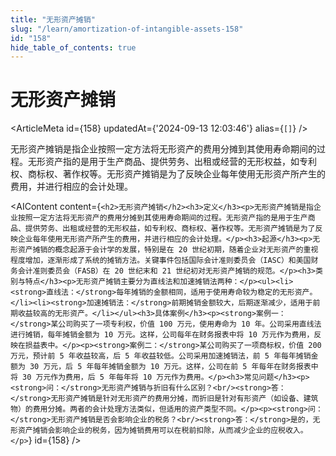 ```yaml
---
title: "无形资产摊销"
slug: "/learn/amortization-of-intangible-assets-158"
id: "158"
hide_table_of_contents: true
---
```



# 无形资产摊销

<ArticleMeta id={158} updatedAt={'2024-09-13 12:03:46'} alias={`[]`} />
<div className='border-solid border-b border-t-0 my-4 border-[var(--ifm-color-gray-300)]' />

无形资产摊销是指企业按照一定方法将无形资产的费用分摊到其使用寿命期间的过程。无形资产指的是用于生产商品、提供劳务、出租或经营的无形权益，如专利权、商标权、著作权等。无形资产摊销是为了反映企业每年使用无形资产所产生的费用，并进行相应的会计处理。

<AIContent content={`<h2>无形资产摊销</h2><h3>定义</h3><p>无形资产摊销是指企业按照一定方法将无形资产的费用分摊到其使用寿命期间的过程。无形资产指的是用于生产商品、提供劳务、出租或经营的无形权益，如专利权、商标权、著作权等。无形资产摊销是为了反映企业每年使用无形资产所产生的费用，并进行相应的会计处理。</p><h3>起源</h3><p>无形资产摊销的概念起源于会计学的发展，特别是在 20 世纪初期，随着企业对无形资产的重视程度增加，逐渐形成了系统的摊销方法。关键事件包括国际会计准则委员会（IASC）和美国财务会计准则委员会（FASB）在 20 世纪末和 21 世纪初对无形资产摊销的规范。</p><h3>类别与特点</h3><p>无形资产摊销主要分为直线法和加速摊销法两种：</p><ul><li><strong>直线法：</strong>每年摊销的金额相同，适用于使用寿命较为稳定的无形资产。</li><li><strong>加速摊销法：</strong>前期摊销金额较大，后期逐渐减少，适用于前期收益较高的无形资产。</li></ul><h3>具体案例</h3><p><strong>案例一：</strong>某公司购买了一项专利权，价值 100 万元，使用寿命为 10 年。公司采用直线法进行摊销，每年摊销金额为 10 万元。这样，公司每年在财务报表中将 10 万元作为费用，反映在损益表中。</p><p><strong>案例二：</strong>某公司购买了一项商标权，价值 200 万元，预计前 5 年收益较高，后 5 年收益较低。公司采用加速摊销法，前 5 年每年摊销金额为 30 万元，后 5 年每年摊销金额为 10 万元。这样，公司在前 5 年每年在财务报表中将 30 万元作为费用，后 5 年每年将 10 万元作为费用。</p><h3>常见问题</h3><p><strong>问：</strong>无形资产摊销与折旧有什么区别？<br/><strong>答：</strong>无形资产摊销是针对无形资产的费用分摊，而折旧是针对有形资产（如设备、建筑物）的费用分摊。两者的会计处理方法类似，但适用的资产类型不同。</p><p><strong>问：</strong>无形资产摊销是否会影响企业的税务？<br/><strong>答：</strong>是的，无形资产摊销会影响企业的税务，因为摊销费用可以在税前扣除，从而减少企业的应税收入。</p>`} id={158} />
